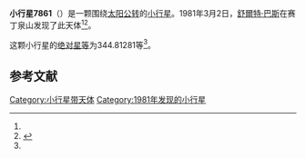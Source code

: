 {{Infobox planet
| bgcolour = #FFFFC0
| name = 7861 Messenger
| symbol = 
| image = 
| caption = 
| discovery = yes
| discovery_ref = 
| discoverer = [[舒爾特·巴斯|舒爾特·巴斯]]
| discovery_site = [[赛丁泉山|赛丁泉山]] 
| discovered = 1981年3月2日
| designations = yes
| mp_name = 
| named_after = 
| alt_names = 
| mp_category = [[主带小行星|主带小行星]]
| orbit_ref = <ref name="a">[http://ssd.jpl.nasa.gov/sbdb.cgi?sstr=7861 7861 Messenger] {{Wayback|url=http://ssd.jpl.nasa.gov/sbdb.cgi?sstr=7861 |date=20201124025741 }}，小行星數據庫瀏覽器（JPL Small-Body Database Browser）－[[美国国家航空航天局|美国国家航空航天局]]喷气推进实验室</ref>
| epoch = 2456400.5 (2013年4月18日更新)
| aphelion = {{convert|2.8608147|AU|km|3|abbr=on|lk=out}}
| perihelion = {{convert|2.0139721|AU|km|3|abbr=on}}
| semimajor = {{convert|2.4373934|AU|km|3|abbr=on}}
| eccentricity = 0.1737189
| period = 1389.910623 [[日|日]]<br />3.81[[儒略年|儒略年]]
| avg_speed = 
| inclination = 1.95597
| asc_node = 309.16088
| mean_anomaly = 
| arg_peri = 344.81281
| satellites = 
| physical_characteristics = yes
| dimensions = 
| mass = 
| density = 
| surface_grav = 
| escape_velocity = 
| sidereal_day = 
| axial_tilt = 
| pole_ecliptic_lat = 
| pole_ecliptic_lon = 
| albedo = 
| temperatures= 
| temp_name1 = 
| mean_temp_1 = 
| max_temp_1 = 
| temp_name2 = 
| max_temp_2 = 
| spectral_type = 
| abs_magnitude = 344.81281
}}

'''小行星7861'''（{{lang-en|7861 Messenger}}）是一颗围绕[[太阳|太阳]][[公转|公转]]的[[小行星|小行星]]。1981年3月2日，[[舒爾特·巴斯|舒爾特·巴斯]]在赛丁泉山发现了此天体<ref name="a" /><ref>{{cite news|title=小行星列表|url=http://cfa-www.harvard.edu/iau/lists/NumberedMPs.txt|accessdate=2013-07-08|newspaper=哈佛大学|archive-date=2008-05-17|archive-url=https://web.archive.org/web/20080517010638/http://cfa-www.harvard.edu/iau/lists/NumberedMPs.txt|dead-url=no}}</ref>。

这颗小行星的[[绝对星等|绝对星等]]为344.81281等<ref name="a" />。

==参考文献==
{{reflist}}
{{Minor Planet Number|[[小行星7860|小行星7860]]|[[小行星7862|小行星7862]]}}

{{小天体}}

[[Category:小行星带天体|Category:小行星带天体]]
[[Category:1981年发现的小行星|Category:1981年发现的小行星]]

{{asteroid-stub}}